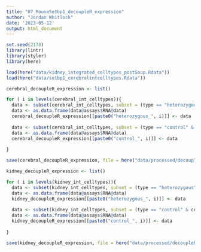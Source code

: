 ```yaml
---
title: "07_MouseSetbp1_decoupleR_expression"
author: "Jordan Whitlock"
date: '2023-05-12'
output: html_document
---
```

```r
set.seed(2178)
library(lintr)
library(styler)
library(here)
```


```r
load(here("data/kidney_integrated_celltypes_postSoup.Rdata"))
load(here("data/setbp1_cerebralintcelltypes.Rdata"))
```

```r
cerebral_decoupleR_expression <- list()

for ( i in levels(cerebral_int_celltypes)){
  data <- subset(cerebral_int_celltypes, subset = (type == "heterozygous" & cell_type == i))
  data <- as.data.frame(data@assays$RNA@data)
  cerebral_decoupleR_expression[[paste0("heterozygous_", i)]] <- data
  
  data <- subset(cerebral_int_celltypes, subset = (type == "control" & cell_type == i))
  data <- as.data.frame(data@assays$RNA@data)
  cerebral_decoupleR_expression[[paste0("control_", i)]] <- data
  
}

save(cerebral_decoupleR_expression, file = here("data/processed/decoupleR_expression_inputs/cerebral_expression.Rdata"))
```

```r
kidney_decoupleR_expression <- list()

for ( i in levels(kidney_int_celltypes)){
  data <- subset(kidney_int_celltypes, subset = (type == "heterozygous" & cell_type == i))
  data <- as.data.frame(data@assays$RNA@data)
  kidney_decoupleR_expression[[paste0("heterozygous_", i)]] <- data
  
  data <- subset(kidney_int_celltypes, subset = (type == "control" & cell_type == i))
  data <- as.data.frame(data@assays$RNA@data)
  kidney_decoupleR_expression[[paste0("control_", i)]] <- data
  
}

save(kidney_decoupleR_expression, file = here("data/processed/decoupleR_expression_inputs/kidney_expression.Rdata"))
```


